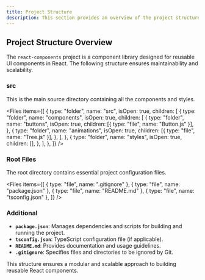 ```yaml
---
title: Project Structure
description: This section provides an overview of the project structure for react-components.
---
```


## Project Structure Overview

The `react-components` project is a component library designed for reusable UI components in React. The following structure ensures maintainability and scalability.

### src

This is the main source directory containing all the components and styles.

<Files
  items={[
    {
      type: "folder",
      name: "src",
      isOpen: true,
      children: [
        {
          type: "folder",
          name: "components",
          isOpen: true,
          children: [
            {
              type: "folder",
              name: "buttons",
              isOpen: true,
              children: [{ type: "file", name: "Button.js" }],
            },
            {
              type: "folder",
              name: "animations",
              isOpen: true,
              children: [{ type: "file", name: "Tree.js" }],
            },
          ],
        },
        {
          type: "folder",
          name: "styles",
          isOpen: true,
          children: [],
        },
      ],
    },
  ]}
/>

### Root Files

The root directory contains essential project configuration files.

<Files
  items={[
    { type: "file", name: ".gitignore" },
    { type: "file", name: "package.json" },
    { type: "file", name: "README.md" },
    { type: "file", name: "tsconfig.json" },
  ]}
/>

### Additional

- **`package.json`**: Manages dependencies and scripts for building and running the project.
- **`tsconfig.json`**: TypeScript configuration file (if applicable).
- **`README.md`**: Provides documentation and usage guidelines.
- **`.gitignore`**: Specifies files and directories to be ignored by Git.

This structure ensures a modular and scalable approach to building reusable React components.
